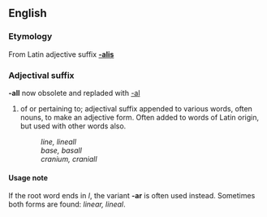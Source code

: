 ==English==
===Etymology===
From Latin adjective suffix '''[[-alis]]'''

===Adjectival suffix===
'''-all''' now obsolete and repladed with [[-al]]

# of or pertaining to; adjectival suffix appended to various words, often nouns, to make an adjective form.  Often added to words of Latin origin, but used with other words also.
#: ''line, lineall''
#: ''base, basall''
#: ''cranium, craniall''

====Usage note====
If the root word ends in ''l'', the variant '''-ar''' is often used instead.  Sometimes both forms are found: ''linear, lineal''.